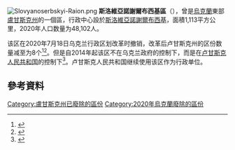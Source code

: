 [[Image:Slovyanoserbskyi-Raion.png|thumb]]
'''斯洛維亞諾謝爾布西基區'''（{{lang-uk|Слов'яносербський район}}），曾是[[烏克蘭|烏克蘭]]東部[[盧甘斯克州|盧甘斯克州]]的一個區，行政中心設於[[斯洛維亞諾謝爾布西基|斯洛維亞諾謝爾布西基]]，面積1,113平方公里，2020年人口数量为48,102人。

该区在2020年7月18日乌克兰行政区划改革时撤销，改革后卢甘斯克州的区份数量减至为8个<ref>{{Cite news|title=Про утворення та ліквідацію районів. Постанова Верховної Ради України № 807-ІХ.|url=http://www.golos.com.ua/article/333466|access-date=2020-10-03|date=2020-07-18|website=Голос України|language=uk|archive-date=2021-07-09|archive-url=https://web.archive.org/web/20210709121303/http://www.golos.com.ua/article/333466}}</ref><ref>{{cite web |title=Нові райони: карти + склад |date=17 July 2020 |url=https://www.minregion.gov.ua/press/news/novi-rajony-karty-sklad/ |publisher=Міністерство розвитку громад та територій України |language=uk |access-date=2022-06-06 |archive-date=2021-03-02 |archive-url=https://web.archive.org/web/20210302224321/https://www.minregion.gov.ua/press/news/novi-rajony-karty-sklad/ }}</ref>。但是自2014年起该区不在乌克兰政府的控制下，而是在[[卢甘斯克人民共和国|卢甘斯克人民共和国]]的控制下<ref>{{cite web|url=http://gkslg.info/files/chisl_0915.pdf|title=Численность населения по состоянию на 1 октября 2015 года по Луганской Народной Республике|publisher=Luhansk People's Republic|language=ru|accessdate=2015-12-21|archive-url=https://web.archive.org/web/20160204211939/http://gkslg.info/files/chisl_0915.pdf|archive-date=2016-02-04|url-status=dead}}</ref>。卢甘斯克人民共和国继续使用该区作为行政单位。

==參考資料==
{{Reflist}}

{{Luhansk-geo-stub}}

{{DEFAULTSORT:Слов'яносербський район}}
[[Category:盧甘斯克州已廢除的區份|Category:盧甘斯克州已廢除的區份]]
[[Category:2020年烏克蘭廢除的區份|Category:2020年烏克蘭廢除的區份]]